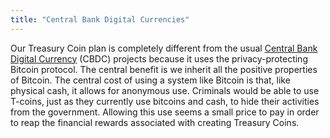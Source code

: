 ```yaml
---
title: "Central Bank Digital Currencies"
---
```



Our Treasury Coin plan is completely different from the usual [Central Bank Digital Currency](https://en.wikipedia.org/wiki/Central_bank_digital_currency) (CBDC) projects because it uses the privacy-protecting Bitcoin protocol. The central benefit is we inherit all the positive properties of Bitcoin. The central cost of using a system like Bitcoin is that, like physical cash, it allows for anonymous use. Criminals would be able to use T-coins, just as they currently use bitcoins and cash, to hide their activities from the government. Allowing this use seems a small price to pay in order to reap the financial rewards associated with creating Treasury Coins.